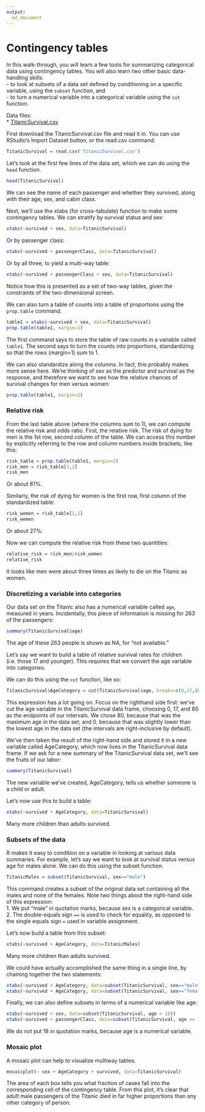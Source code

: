 ```yaml
---
output:
  md_document
---
```



# Contingency tables 

In this walk-through, you will learn a few tools for summarizing categorical data using contingency tables.  You will also learn two other basic data-handling skills:  
- to look at subsets of a data set defined by conditioning on a specific variable, using the `subset` function, and  
- to turn a numerical variable into a categorical variable using the `cut` function.

Data files:  
* [TitanicSurvival.csv](http://jgscott.github.io/teaching/data/TitanicSurvival.csv)  

First download the TitanicSurvival.csv file and read it in. You can use RStudio's Import Dataset button, or the read.csv command:
```r
TitanicSurvival = read.csv('TitanicSurvival.csv')
```

Let's look at the first few lines of the data set, which we can do using the `head` function.
```r
head(TitanicSurvival)
```
We can see the name of each passenger and whether they survived, along with their age, sex, and cabin class.

Next, we'll use the xtabs (for cross-tabulate) function to make some contingency tables.  We can stratify by survival status and sex:
```r
xtabs(~survived + sex, data=TitanicSurvival)
```

Or by passenger class:
```r
xtabs(~survived + passengerClass, data=TitanicSurvival)
```

Or by all three, to yield a multi-way table:
```r
xtabs(~survived + passengerClass + sex, data=TitanicSurvival)
```
Notice how this is presented as a set of two-way tables, given the constraints of the two-dimensional screen.  


We can also turn a table of counts into a table of proportions using the `prop.table` command.  
```r
table1 = xtabs(~survived + sex, data=TitanicSurvival)
prop.table(table1, margin=1)
```
The first command says to store the table of raw counts in a variable called `table1`.  The second says to turn the counts into proportions, standardizing so that the rows (margin=1) sum to 1.  

We can also standardize along the columns.  In fact, this probably makes more sense here.  We're thinking of sex as the predictor and survival as the response, and therefore we want to see how the relative chances of survival changes for men versus women:
```r
prop.table(table1, margin=2)
```

### Relative risk

From the last table above (where the columns sum to 1), we can compute the relative risk and odds ratio.  First, the relative risk.  The risk of dying for men is the 1st row, second column of the table.  We can access this number by explicitly referring to the row and column numbers inside brackets, like this:
```r
risk_table = prop.table(table1, margin=2)
risk_men = risk_table[1,2]
risk_men
```
Or about 81%.

Similarly, the risk of dying for women is the first row, first column of the standardized table:
```r
risk_women = risk_table[1,1]
risk_women
```
Or about 27%.

Now we can compute the relative risk from these two quantities:
```r
relative_risk = risk_men/risk_women
relative_risk
```
It looks like men were about three times as likely to die on the Titanic as women.



### Discretizing a variable into categories

Our data set on the Titanic also has a numerical variable called `age`, measured in years.  Incidentally, this piece of information is missing for 263 of the passengers:
```r
summary(TitanicSurvival$age)
```
The age of these 263 people is shown as NA, for "not available."

Let's say we want to build a table of relative survival rates for children (i.e. those 17 and younger).  This requires that we convert the age variable into categories.

We can do this using the `cut` function, like so:
```r
TitanicSurvival$AgeCategory = cut(TitanicSurvival$age, breaks=c(0,17,80))
```
This expression has a lot going on.  Focus on the righthand side first: we've cut the age variable in the TitanicSurvival data frame, choosing 0, 17, and 80 as the endpoints of our intervals.  We chose 80, because that was the maximum age in the data set; and 0, because that was slightly lower than the lowest age in the data set (the intervals are right-inclusive by default).

We've then taken the result of the right-hand side and stored it in a new variable called AgeCategory, which now lives in the TitanicSurvival data frame.  If we ask for a new summary of the TitanicSurvival data set, we'll see the fruits of our labor:
```r
summary(TitanicSurvival)
```
The new variable we've created, AgeCategory, tells us whether someone is a child or adult.

Let's now use this to build a table:
```r
xtabs(~survived + AgeCategory, data=TitanicSurvival)
```
Many more children than adults survived.

### Subsets of the data

R makes it easy to condition on a variable in looking at various data summaries.  For example, let's say we want to look at survival status versus age for males alone.  We can do this using the subset function:
```r
TitanicMales = subset(TitanicSurvival, sex=="male")
```
This command creates a subset of the original data set containing all the males and none of the females.  Note two things about the right-hand side of this expression:  
1. We put "male" in quotation marks, because sex is a categorical variable.  
2. The double-equals sign `==` is used to check for equality, as opposed to the single equals sign `=` used in variable assignment.  

Let's now build a table from this subset:
```r
xtabs(~survived + AgeCategory, data=TitanicMales)
```
Many more children than adults survived.

We could have actually accomplished the same thing in a single line, by chaining together the two statements:
```r
xtabs(~survived + AgeCategory, data=subset(TitanicSurvival, sex=="male"))
xtabs(~survived + AgeCategory, data=subset(TitanicSurvival, sex=="female"))
```


Finally, we can also define subsets in terms of a numerical variable like age:
```r
xtabs(~survived + sex, data=subset(TitanicSurvival, age < 18))
xtabs(~survived + passengerClass, data=subset(TitanicSurvival, age >= 18))
```

 We do not put 18 in quotation marks, because age is a numerical variable.

### Mosaic plot

A mosaic plot can help to visualize multiway tables.
```r
mosaicplot(~ sex + AgeCategory + survived, data=TitanicSurvival)
```

The area of each box tells you what fraction of cases fall into the corresponding cell of the contingency table.  From this plot, it's clear that adult male passengers of the Titanic died in far higher proportions than any other category of person.
